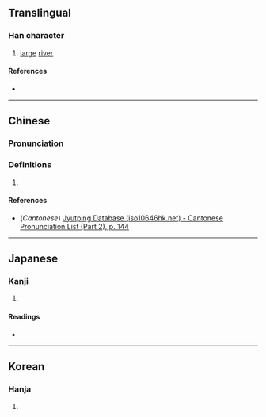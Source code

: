 {{character info}}
==Translingual==

===Han character===
{{Han char|rn=85|rad=水|as=12|sn=15|four=38140|canj=EYDK|ids=⿰氵敦}}

# [[large]] [[river]]

====References====
* {{Han ref|kx=0649.180|dkj=18249|dj=1059.120|hdz=31746.040|uh=6F61|ud=28513|bh=E654|bd=58964}}

----

==Chinese==
{{zh-forms}}

===Pronunciation===
{{zh-pron
|m=dùn
|c=dan6
|mc=
|oc=
|ma=
|cat=n
}}

===Definitions===
{{zh-hanzi}}

# {{rfdef|zh}}

====References====
* (''Cantonese'') [http://www.iso10646hk.net/jp/document/download.jsp Jyutping Database (iso10646hk.net) - Cantonese Pronunciation List (Part 2), p. 144]

----

==Japanese==

===Kanji===
{{ja-kanji|grade=|rs=水12}}

# {{rfdef|ja|sort=水12}}

====Readings====
* {{ja-readings|on=[[とん]] (ton), [[どん]] (don)|kun=[[おおみず]] (oomizu)}}

----

==Korean==

===Hanja===
{{ko-hanja|hangeul=돈|eumhun=|rv=don|mr=ton|y=ton}}

# {{rfdef|ko|sort=水12}}